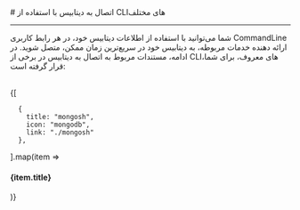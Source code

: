 

<Layout>
<Head>
<title>مستندات اتصال به MongoDB با CLI - لیارا</title>
<meta property="og:title" content="مستندات خدمات رایانش ابری لیارا" />
<meta property="og:description" content="مستندات اتصال به دیتابیس MongoDB با CLI"  />
<meta property="og:image" content="https://media.liara.ir/logos/liara-poster.jpg" />
</Head>
# اتصال به دیتابیس با استفاده از CLIهای مختلف
<hr className="mb-2" />

شما می‌توانید با استفاده از اطلاعات دیتابیس خود، 
در هر رابط کاربری CommandLine  ارائه دهنده خدمات مربوطه، 
به دیتابیس خود در سریع‌ترین زمان ممکن، متصل شوید. 
در ادامه، مستندات مربوط به اتصال به دیتابیس در برخی از 
CLIهای معروف، برای شما، قرار گرفته است:

<br />
<div className='h-2' />
<div className="grid md:grid-cols-1 gap-4">
            {[
    
      {
        title: "mongosh",
        icon: "mongodb",
        link: "./mongosh"
      },
  ].map(item =>
    <Link href={item.link}>
    <Card className="flex cursor-pointer w-full items-center justify-between">
        <div className="flex items-center gap-3">
        <div className="w-[40px] p-1  bg-[#333] rounded-lg">
            <PlatformIcon platform={item.icon} />
        </div>
        <h4>
            {item.title}
        </h4>
        </div>
        <GoArrowLeft className="ml-1" />
    </Card>
    </Link>
            )}
          </div>
<div className='h-2' />

</Layout>